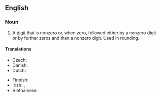 ==English==
{{wikipedia}}

===Noun===
{{en-noun}}

# {{lb|en|mathematics}} A [[digit]] that is nonzero or, when zero, followed either by a nonzero digit or by further zeros and then a nonzero digit. Used in rounding.

====Translations====
{{trans-top|digit}}
* Czech: {{t|cs|platná číslice|f}}
* Danish: {{t|da|betydende ciffer|n}}
* Dutch: {{t|nl|beduidend cijfer|n}}
{{trans-mid}}
* Finnish: {{t|fi|[[merkitsevä]] [[numero]]}}
* Irish: {{t|ga|digit shuntasach|f}}, {{t|ga|figiúr suntasach|m}}
* Vietnamese: {{t|vi|chữ số có nghĩa}}
{{trans-bottom}}